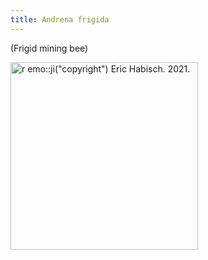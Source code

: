 ```yaml
---
title: Andrena frigida
---
```

(Frigid mining bee)

[![`r emo::ji("copyright")` Eric Habisch. 2021.](https://inaturalist-open-data.s3.amazonaws.com/photos/119442385/medium.jpg){height=300}](https://inaturalist.ca/photos/119442385)
